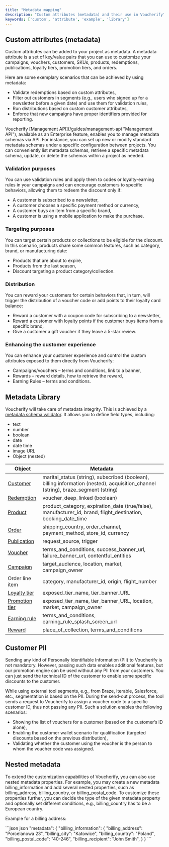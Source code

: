 ```yaml
---
title: "Metadata mapping"
description: "Custom attributes (metadata) and their use in Voucherify"
keywords: ['custom', 'attribute', 'example', 'library']
---
```


## Custom attributes (metadata)

Custom attributes can be added to your project as metadata. A metadata attribute is a set of key/value pairs that you can use to customize your campaigns, vouchers, customers, SKUs, products, redemptions, publications, loyalty tiers, promotion tiers, and orders.

Here are some exemplary scenarios that can be achieved by using metadata:

* Validate redemptions based on custom attributes,
* Filter out customers in segments (e.g., users who signed up for a newsletter before a given date) and use them for validation rules,
* Run distributions based on custom customer attributes,
* Enforce that new campaigns have proper identifiers provided for reporting.

<Note>
  Voucherify [Management API](/guides/management-api "Management API"), available as an Enterprise feature, enables you to manage metadata schemas via API. For instance, you can set up new or modify standard metadata schemas under a specific configuration between projects. You can conveniently list metadata schemas, retrieve a specific metadata schema, update, or delete the schemas within a project as needed.
</Note>

### Validation purposes

You can use validation rules and apply them to codes or loyalty-earning rules in your campaigns and can encourage customers to specific behaviors, allowing them to redeem the discount only if:

* A customer is subscribed to a newsletter,
* A customer chooses a specific payment method or currency,
* A customer buys an item from a specific brand,
* A customer is using a mobile application to make the purchase.

### Targeting purposes

You can target certain products or collections to be eligible for the discount. In this scenario, products share some common features, such as category, brand, or manufacturing date:

* Products that are about to expire,
* Products from the last season,
* Discount targeting a product category/collection.

### Distribution

You can reward your customers for certain behaviors that, in turn, will trigger the distribution of a voucher code or add points to their loyalty card balance:

* Reward a customer with a coupon code for subscribing to a newsletter,
* Reward a customer with loyalty points if the customer buys items from a specific brand,
* Give a customer a gift voucher if they leave a 5-star review.

### Enhancing the customer experience

You can enhance your customer experience and control the custom attributes exposed to them directly from Voucherify:

* Campaigns/vouchers – terms and conditions, link to a banner,
* Rewards – reward details, how to retrieve the reward,
* Earning Rules – terms and conditions.

## Metadata Library

Voucherify will take care of metadata integrity. This is achieved by a [metadata schema validator](https://support.voucherify.io/article/99-schema-validation-metadata). It allows you to define field types, including:

* text
* number
* boolean
* date
* date time
* image URL
* Object (nested)

| Object                                             | Metadata                                                                                                                             |
| -------------------------------------------------- | ------------------------------------------------------------------------------------------------------------------------------------ |
| [Customer](/reference/customer-object)             | marital\_status (string), subscribed (boolean), billing information (nested), acquisition\_channel (string), braze\_segment (string) |
| [Redemption](/reference/redemption-object)         | voucher\_deep\_linked (boolean)                                                                                                      |
| [Product](/reference/product-object)               | product\_category, expiration\_date (true/false), manufacturer\_id, brand, flight\_destination, booking\_date\_time                  |
| [Order](/reference/order-object)                   | shipping\_country, order\_channel, payment\_method, store\_id, currency                                                              |
| [Publication](/reference/publication-object)       | request\_source, trigger                                                                                                             |
| [Voucher](/reference/voucher-object)               | terms\_and\_conditions, success\_banner\_url, failure\_banner\_url, contentful\_entities                                             |
| [Campaign](/reference/campaign-object)             | target\_audience, location, market, campaign\_owner                                                                                  |
| Order line item                                    | category, manufacturer\_id, origin, flight\_number                                                                                   |
| [Loyalty tier](/reference/loyalty-tier-object)     | exposed\_tier\_name, tier\_banner\_URL                                                                                               |
| [Promotion tier](/reference/promotion-tier-object) | exposed\_tier\_name, tier\_banner\_URL, location, market, campaign\_owner                                                            |
| [Earning rule](/reference/earning-rule-object)     | terms\_and\_conditions, earning\_rule\_splash\_screen\_url                                                                           |
| [Reward](/reference/reward-object)                 | place\_of\_collection, terms\_and\_conditions                                                                                        |

## Customer PII

Sending any kind of Personally Identifiable Information (PII) to Voucherify is not mandatory. However, passing such data enables additional features, but our promotion engine can be used without any PII from your customers. You can just send the technical ID of the customer to enable some specific discounts to the customer.

While using external tool segments, e.g., from Braze, Iterable, Salesforce, etc., segmentation is based on the PII. During the send-out process, the tool sends a request to Voucherify to assign a voucher code to a specific customer ID, thus not passing any PII. Such a solution enables the following scenarios:

* Showing the list of vouchers for a customer (based on the customer’s ID alone),
* Enabling the customer wallet scenario for qualification (targeted discounts based on the previous distribution),
* Validating whether the customer using the voucher is the person to whom the voucher code was assigned.

## Nested metadata

To extend the customization capabilities of Voucherify, you can also use nested metadata properties. For example, you may create a new metadata billing\_information and add several nested properties, such as billing\_address, billing\_country, or billing\_postal\_code. To customize these properties further, you can decide the type of the given metadata property and optionally set different conditions, e.g., billing\_country has to be a European country.

Example for a billing address:

<CodeGroup>
  ```json json
  "metadata": {
        "billing_information": {
                "billing_address": "Porcelanowa 23",
                "billing_city": "Katowice",
                "billing_country": "Poland",
                "billing_postal_code": "40-246",
                "billing_recipient": "John Smith",
      }
    }
  ```
</CodeGroup>